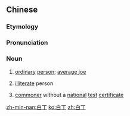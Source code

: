 ==Chinese==
{{zh-forms}}

===Etymology===
{{zh-compound|白|丁|white; colourless|adult male}}

===Pronunciation===
{{zh-pron
|m=báidīng,er=y
|cat=n
}}

===Noun===
{{zh-noun}}

# {{lb|zh|slang}} [[ordinary]] [[person]]; [[average joe]]
# {{lb|zh|slang}} [[illiterate]] person
# {{lb|zh|archaic}} [[commoner]] without a [[national]] [[test]] [[certificate]]

[[zh-min-nan:白丁]]
[[ko:白丁]]
[[zh:白丁]]